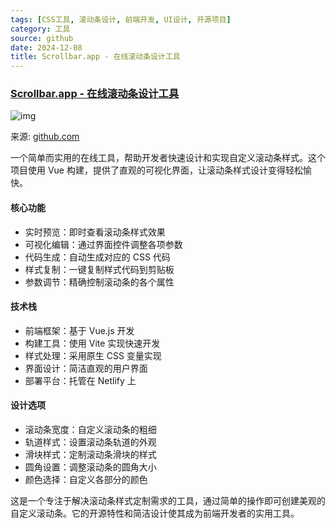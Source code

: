 ```yaml
---
tags: [CSS工具, 滚动条设计, 前端开发, UI设计, 开源项目]
category: 工具
source: github
date: 2024-12-08
title: Scrollbar.app - 在线滚动条设计工具
---
```


### [Scrollbar.app - 在线滚动条设计工具](https://github.com/henripar/scrollbar)

![img](https://img.mengpeng.tech/i/2024/12/07/67545f5549ac2.webp)

来源: [github.com](https://github.com/henripar/scrollbar)

一个简单而实用的在线工具，帮助开发者快速设计和实现自定义滚动条样式。这个项目使用 Vue 构建，提供了直观的可视化界面，让滚动条样式设计变得轻松愉快。

#### 核心功能
- 实时预览：即时查看滚动条样式效果
- 可视化编辑：通过界面控件调整各项参数
- 代码生成：自动生成对应的 CSS 代码
- 样式复制：一键复制样式代码到剪贴板
- 参数调节：精确控制滚动条的各个属性

#### 技术栈
- 前端框架：基于 Vue.js 开发
- 构建工具：使用 Vite 实现快速开发
- 样式处理：采用原生 CSS 变量实现
- 界面设计：简洁直观的用户界面
- 部署平台：托管在 Netlify 上

#### 设计选项
- 滚动条宽度：自定义滚动条的粗细
- 轨道样式：设置滚动条轨道的外观
- 滑块样式：定制滚动条滑块的样式
- 圆角设置：调整滚动条的圆角大小
- 颜色选择：自定义各部分的颜色

这是一个专注于解决滚动条样式定制需求的工具，通过简单的操作即可创建美观的自定义滚动条。它的开源特性和简洁设计使其成为前端开发者的实用工具。 